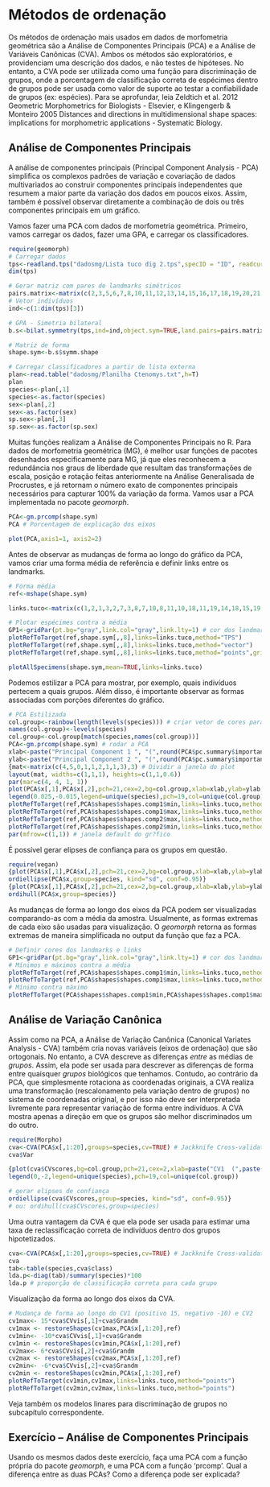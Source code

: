 # Métodos de ordenação

Os métodos de ordenação mais usados em dados de morfometria geométrica são a Análise de Componentes Principais (PCA) e a Análise de Variáveis Canônicas (CVA). Ambos os métodos são exploratórios, e providenciam uma descrição dos dados, e não testes de hipóteses. No entanto, a CVA pode ser utilizada como uma função para discriminação de grupos, onde a porcentagem de classificação correta de espécimes dentro de grupos pode ser usada como valor de suporte ao testar a confiabilidade de grupos (ex: espécies).
Para se aprofundar, leia Zeldtich et al. 2012 Geometric Morphometrics for Biologists - Elsevier, e Klingengerb & Monteiro 2005 Distances and directions in multidimensional shape spaces: implications for morphometric applications - Systematic Biology.

## Análise de Componentes Principais
A análise de componentes principais (Principal Component Analysis - PCA) simplifica os complexos padrões de variação e covariação de dados multivariados ao construir componentes principais independentes que resumem a maior parte da variação dos dados em poucos eixos. Assim, também é possível observar diretamente a combinação de dois ou três componentes principais em um gráfico.

Vamos fazer uma PCA com dados de morfometria geométrica.
Primeiro, vamos carregar os dados, fazer uma GPA, e carregar os classificadores.
```r
require(geomorph)
# Carregar dados
tps<-readland.tps("dadosmg/Lista tuco dig 2.tps",specID = "ID", readcurves = FALSE)
dim(tps)

# Gerar matriz com pares de landmarks simétricos
pairs.matrix<-matrix(c(2,3,5,6,7,8,10,11,12,13,14,15,16,17,18,19,20,21,23,24,25,26,27,28),nrow=12,ncol=2,byrow=T)
# Vetor indivíduos
ind<-c(1:dim(tps)[3])

# GPA - Simetria bilateral 
b.s<-bilat.symmetry(tps,ind=ind,object.sym=TRUE,land.pairs=pairs.matrix)

# Matriz de forma
shape.sym<-b.s$symm.shape

# Carregar classificadores a partir de lista externa
plan<-read.table("dadosmg/Planilha Ctenomys.txt",h=T)
plan
species<-plan[,1]
species<-as.factor(species)
sex<-plan[,2]
sex<-as.factor(sex)
sp.sex<-plan[,3]
sp.sex<-as.factor(sp.sex)
```

Muitas funções realizam a Análise de Componentes Principais no R. Para dados de morfometria geométrica (MG), é melhor usar funções de pacotes desenhados especificamente para MG, já que eles reconhecem a redundância nos graus de liberdade que resultam das transformações de escala, posição e rotação feitas anteriormente na Análise Generalisada de Procrustes, e já retornam o número exato de componentes principais necessários para capturar 100% da variação da forma.
Vamos usar a PCA implementada no pacote *geomorph*.
```r
PCA<-gm.prcomp(shape.sym)
PCA # Porcentagem de explicação dos eixos

plot(PCA,axis1=1, axis2=2)
```

Antes de observar as mudanças de forma ao longo do gráfico da PCA, vamos criar uma forma média de referência e definir links entre os landmarks.
```r
# Forma média
ref<-mshape(shape.sym)

links.tuco<-matrix(c(1,2,1,3,2,7,3,8,7,10,8,11,10,18,11,19,14,18,15,19,10,14,11,15,18,20,19,21,20,23,21,24,23,25,24,26,25,27,26,28,27,29,28,29,4,5,4,6,6,9,5,9,1,4,4,9,9,22,22,29,7,9,8,9,10,12,11,13,9,12,9,13,12,16,13,17,16,22,17,22,16,18,17,19,16,20,17,21,22,23,22,24,23,27,24,28,23,29,24,29),nrow=50,ncol=2,byrow=T)

# Plotar espécimes contra a média
GP1<-gridPar(pt.bg="gray",link.col="gray",link.lty=1) # cor dos landmarks e links
plotRefToTarget(ref,shape.sym[,,8],links=links.tuco,method="TPS") 
plotRefToTarget(ref,shape.sym[,,8],links=links.tuco,method="vector") 
plotRefToTarget(ref,shape.sym[,,8],links=links.tuco,method="points",gridPars=GP1) # alvo = em preto, referência = em cinza

plotAllSpecimens(shape.sym,mean=TRUE,links=links.tuco)
```


Podemos estilizar a PCA para mostrar, por exemplo, quais indivíduos pertecem a quais grupos. Além disso, é importante observar as formas associadas com porções diferentes do gráfico.
```r
# PCA Estilizada
col.group<-rainbow(length(levels(species))) # criar vetor de cores para grupos
names(col.group)<-levels(species)
col.group<-col.group[match(species,names(col.group))]
PCA<-gm.prcomp(shape.sym) # rodar a PCA
xlab<-paste("Principal Component 1 ", "(",round(PCA$pc.summary$importance[2,1]*100,1),"%)",sep="") # Criar label pro eixo 1
ylab<-paste("Principal Component 2 ", "(",round(PCA$pc.summary$importance[2,2]*100,1),"%)",sep="") # Criar label pro eixo 2
{mat<-matrix(c(4,5,0,1,1,2,1,1,3),3) # Dividir a janela do plot
layout(mat, widths=c(1,1,1), heights=c(1,1,0.6))
par(mar=c(4, 4, 1, 1))
plot(PCA$x[,1],PCA$x[,2],pch=21,cex=2,bg=col.group,xlab=xlab,ylab=ylab,asp=T)
legend(0.025,-0.015,legend=unique(species),pch=19,col=unique(col.group))
plotRefToTarget(ref,PCA$shapes$shapes.comp1$min,links=links.tuco,method="TPS",gridPars=GP1)
plotRefToTarget(ref,PCA$shapes$shapes.comp1$max,links=links.tuco,method="TPS",gridPars=GP1)
plotRefToTarget(ref,PCA$shapes$shapes.comp2$max,links=links.tuco,method="TPS",gridPars=GP1)
plotRefToTarget(ref,PCA$shapes$shapes.comp2$min,links=links.tuco,method="TPS",gridPars=GP1)}
par(mfrow=c(1,1)) # janela default do gr?fico  
```

É possível gerar elipses de confiança para os grupos em questão.
```r
require(vegan)
{plot(PCA$x[,1],PCA$x[,2],pch=21,cex=2,bg=col.group,xlab=xlab,ylab=ylab,asp=T)
ordiellipse(PCA$x,group=species, kind="sd", conf=0.95)}
{plot(PCA$x[,1],PCA$x[,2],pch=21,cex=2,bg=col.group,xlab=xlab,ylab=ylab,asp=T)
ordihull(PCA$x,group=species)}
```

As mudanças de forma ao longo dos eixos da PCA podem ser visualizadas comparando-as com a média da amostra. Usualmente, as formas extremas de cada eixo são usadas para visualização. O *geomorph* retorna as formas extremas de maneira simplificada no output da função que faz a PCA.
```r
# Definir cores dos landmarks e links
GP1<-gridPar(pt.bg="gray",link.col="gray",link.lty=1) # cor dos landmarks e links
# Mínimos e máximos contra a média
plotRefToTarget(ref,PCA$shapes$shapes.comp1$min,links=links.tuco,method="TPS",gridPars=GP1)
plotRefToTarget(ref,PCA$shapes$shapes.comp1$max,links=links.tuco,method="TPS",gridPars=GP1)
# Mínimo contra máximo
plotRefToTarget(PCA$shapes$shapes.comp1$min,PCA$shapes$shapes.comp1$max,links=links.tuco,method="points",gridPars=GP1) # alvo = em preto, referência = em cinza
```


## Análise de Variação Canônica
Assim como na PCA, a Análise de Variação Canônica (Canonical Variates Analysis - CVA) também cria novas variáveis (eixos de ordenação) que são ortogonais. No entanto, a CVA descreve as diferenças *entre* as médias de *grupos*. Assim, ela pode ser usada para descrever as diferenças de forma entre quaisquer *grupos* biológicos que tenhamos. Contudo, ao contrário da PCA, que simplesmente rotaciona as coordenadas originais, a CVA realiza uma transformação (rescalonamento pela variação dentro de grupos) no sistema de coordenadas original, e por isso não deve ser interpretada livremente para representar variação de forma entre indivíduos. A CVA mostra apenas a direção em que os grupos são melhor discriminados um do outro. 
```r
require(Morpho)
cva<-CVA(PCA$x[,1:20],groups=species,cv=TRUE) # Jackknife Cross-validation
cva$Var

{plot(cva$CVscores,bg=col.group,pch=21,cex=2,xlab=paste("CV1  (",paste(round(cva$Var[1,2],1),"%)"),sep=""),ylab=paste("CV2  (",paste(round(cva$Var[2,2],1),"%)"),sep=""))
legend(0,-2,legend=unique(species),pch=19,col=unique(col.group))

# gerar elipses de confiança
ordiellipse(cva$CVscores,group=species, kind="sd", conf=0.95)} 
# ou: ordihull(cva$CVscores,group=species)
```

Uma outra vantagem da CVA é que ela pode ser usada para estimar uma taxa de reclassificação correta de indivíduos dentro dos grupos hipotetizados. 
```r
cva<-CVA(PCA$x[,1:20],groups=species,cv=TRUE) # Jackknife Cross-validation
cva
tab<-table(species,cva$class)
lda.p<-diag(tab)/summary(species)*100
lda.p # proporção de classificação correta para cada grupo
```

Visualização da forma ao longo dos eixos da CVA.
```r
# Mudança de forma ao longo do CV1 (positivo 15, negativo -10) e CV2
cv1max<- 15*cva$CVvis[,1]+cva$Grandm
cv1max <- restoreShapes(cv1max,PCA$x[,1:20],ref)
cv1min<- -10*cva$CVvis[,1]+cva$Grandm
cv1min <- restoreShapes(cv1min,PCA$x[,1:20],ref)
cv2max<- 6*cva$CVvis[,2]+cva$Grandm
cv2max <- restoreShapes(cv2max,PCA$x[,1:20],ref)
cv2min<- -6*cva$CVvis[,2]+cva$Grandm
cv2min <- restoreShapes(cv2min,PCA$x[,1:20],ref)
plotRefToTarget(cv1min,cv1max,links=links.tuco,method="points") 
plotRefToTarget(cv2min,cv2max,links=links.tuco,method="points") 
```

Veja também os modelos linares para discriminação de grupos no subcapítulo correspondente.


## Exercício – Análise de Componentes Principais
Usando os mesmos dados deste exercício, faça uma PCA com a função própria do pacote *geomorph*, e uma PCA com a função 'prcomp’. Qual a diferença entre as duas PCAs? Como a diferença pode ser explicada?



